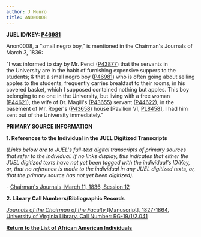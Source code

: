 ```yaml
---
author: J Munro
title: ANON0008
---
```

**JUEL ID/KEY: [P46981](http://juel.iath.virginia.edu/public_person?person=46981#m1 "P46981")**

Anon0008, a "small negro boy," is mentioned in the Chairman's Journals of March 3, 1836:

"I was informed to day by Mr. Penci ([P43877](http://juel.iath.virginia.edu/public_person?person=43877#m1 "P43877")) that the servants in the University are in the habit of furnishing expensive suppers to the students; & that a small negro boy ([P46981](http://juel.iath.virginia.edu/public_person?person=46981#m1 "P46981")) who is often going about selling apples to the students, frequently carries breakfast to their rooms, in his covered basket, which I supposed contained nothing but apples. This boy belonging to no one in the University, but living with a free woman ([P44621](http://juel.iath.virginia.edu/public_person?person=44621 "P44621")), the wife of Dr. Magill's ([P43655](http://juel.iath.virginia.edu/public_person?person=43655#m1 "P43655")) servant ([P44622](http://juel.iath.virginia.edu/public_person?person=44622 "P44622")), in the basement of Mr. Roger's ([P43658](http://juel.iath.virginia.edu/public_person?person=43658#m1 "P43658")) house \[Pavilion VI, [PL8458](http://juel.iath.virginia.edu/public_place?place=8458#m1 "PL8458")\], I had him sent out of the University immediately."

**PRIMARY SOURCE INFORMATION** 

**1\. References to the Individual in the JUEL Digitized Transcripts**

_(Links below are to JUEL's full-text digital transcripts of primary sources that refer to the individual. If no links display, this indicates that either the JUEL digitized texts have not yet been tagged with the individual's ID/Key, or, that no reference is made to the individual in any JUEL digitized texts, or, that the primary source has not yet been digitized)._  

\- [Chairman's Journals, March 11, 1836, Session 12](http://juel.iath.virginia.edu/node/343?doc=/juel_display/chairman-journal/Sessions/session-012 "Chairman's Journal 1836")

**2\. Library Call Numbers/Bibliographic Records**

[_Journals of the Chairman of the Faculty_ \[Manuscript\], 1827-1864. University of Virginia Library. Call Number: RG-19/1/2.041](http://search.lib.virginia.edu/catalog/u4005116 "Chairman's Journal")

**[Return to the List of African American Individuals](http://juel.iath.virginia.edu/node/367 "Return to the List of African-American Individuals")**